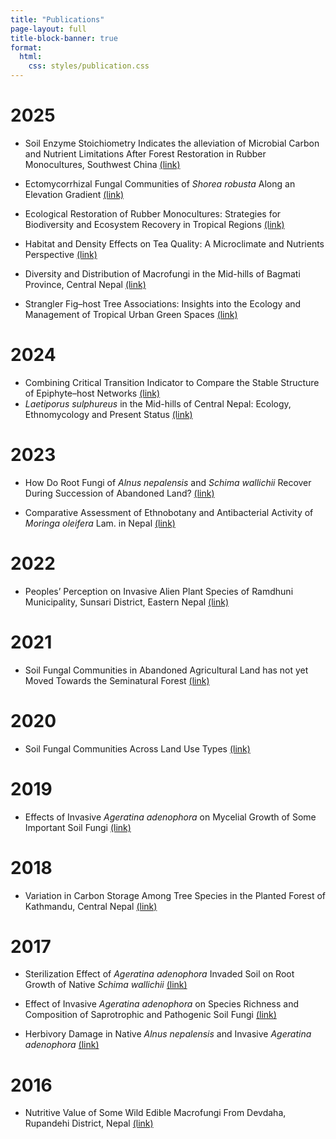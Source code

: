 ```yaml
---
title: "Publications"
page-layout: full
title-block-banner: true
format:
  html: 
    css: styles/publication.css
---
```


# 2025

-   Soil Enzyme Stoichiometry Indicates the alleviation of Microbial Carbon and Nutrient Limitations After Forest Restoration in Rubber Monocultures, Southwest China [(link)](https://onlinelibrary.wiley.com/doi/10.1111/btp.70104)

-   Ectomycorrhizal Fungal Communities of *Shorea robusta* Along an Elevation Gradient [(link)](https://link.springer.com/article/10.1007/s00572-025-01224-5)

-   Ecological Restoration of Rubber Monocultures: Strategies for Biodiversity and Ecosystem Recovery in Tropical Regions [(link)](https://onlinelibrary.wiley.com/doi/10.1002/inc3.70025)

-   Habitat and Density Effects on Tea Quality: A Microclimate and Nutrients Perspective [(link)](https://www.sciencedirect.com/science/article/pii/S0167880925003986)

-   Diversity and Distribution of Macrofungi in the Mid-hills of Bagmati Province, Central Nepal [(link)](https://scholarhub.ui.ac.id/science/vol29/iss1/3/)

-   Strangler Fig–host Tree Associations: Insights into the Ecology and Management of Tropical Urban Green Spaces [(link)](https://nph.onlinelibrary.wiley.com/doi/full/10.1002/ppp3.10572)

# 2024

-   Combining Critical Transition Indicator to Compare the Stable Structure of Epiphyte–host Networks [(link)](https://www.sciencedirect.com/science/article/pii/S1470160X24009270)
-   *Laetiporus sulphureus* in the Mid-hills of Central Nepal: Ecology, Ethnomycology and Present Status [(link)](https://nepjol.info/index.php/ON/article/view/67347)

# 2023

-   How Do Root Fungi of *Alnus nepalensis* and *Schima wallichii* Recover During Succession of Abandoned Land? [(link)](https://link.springer.com/article/10.1007/s00572-023-01124-6)

-   Comparative Assessment of Ethnobotany and Antibacterial Activity of *Moringa oleifera* Lam. in Nepal [(link)](https://ethnobotanyjournal.org/era/index.php/era/article/view/4395)

# 2022

-   Peoples' Perception on Invasive Alien Plant Species of Ramdhuni Municipality, Sunsari District, Eastern Nepal [(link)](https://www.nepjol.info/index.php/arj/article/view/50481)

# 2021

-   Soil Fungal Communities in Abandoned Agricultural Land has not yet Moved Towards the Seminatural Forest [(link)](https://www.sciencedirect.com/science/article/pii/S0378112721002693)

# 2020

-   Soil Fungal Communities Across Land Use Types [(link)](https://iforest.sisef.org/abstract/?id=ifor3231-013)

# 2019

-   Effects of Invasive *Ageratina adenophora* on Mycelial Growth of Some Important Soil Fungi [(link)](https://www.thaiscience.info/Journals/Article/SONG/10993263.pdf)

# 2018

-   Variation in Carbon Storage Among Tree Species in the Planted Forest of Kathmandu, Central Nepal [(link)](https://www.jstor.org/stable/26978192)

# 2017

-   Sterilization Effect of *Ageratina adenophora* Invaded Soil on Root Growth of Native *Schima wallichii* [(link)](https://scholar.google.com/scholar?oi=bibs&cluster=8416116845825312059&btnI=1&hl=en)

-   Effect of Invasive *Ageratina adenophora* on Species Richness and Composition of Saprotrophic and Pathogenic Soil Fungi [(link)](https://journal.biotrop.org/index.php/biotropia/article/view/702)

-   Herbivory Damage in Native *Alnus nepalensis* and Invasive *Ageratina adenophora* [(link)](https://www.nepjol.info/index.php/BOTOR/article/view/21026)

# 2016

-   Nutritive Value of Some Wild Edible Macrofungi From Devdaha, Rupandehi District, Nepal [(link)](https://www.researchgate.net/publication/367331807_Nutritive_value_of_some_wild_edible_macrofungi_from_Devdaha_Rupandhei_district_Nepal)
